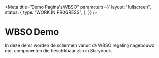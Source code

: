 
<Meta
  title="Demo Pagina's/WBSO"
  parameters={{
    layout: "fullscreen",
    status: {
      type: "WORK IN PROGRESS",
    },
  }}
/>

# WBSO Demo

In deze demo worden de schermen vanuit de WBSO regeling nagebouwd met componenten die beschikbaar zijn in Storybook.

<Canvas>
  <Story name="Vormvrije aanvraag">
    <VormvrijeAanvraag />
  </Story>
</Canvas>

<Canvas>
  <Story name="Voordat u start">
    <VoordatUStart />
  </Story>
</Canvas>

<Canvas>
  <Story name="Aanvrager">
    <Aanvrager />
  </Story>
</Canvas>
